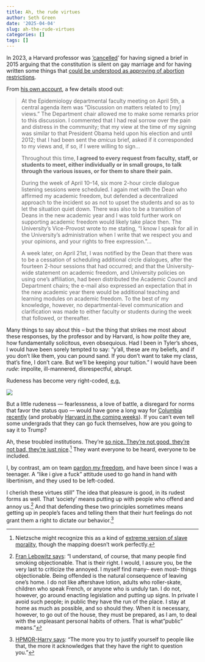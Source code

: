```yaml
---
title: Ah, the rude virtues
author: Seth Green
date: '2025-04-04'
slug: ah-the-rude-virtues
categories: []
tags: []
---
```


In 2023, a Harvard professor was ['](https://www.sciencedirect.com/science/article/pii/S2590113323000226)[cancelled](https://www.sciencedirect.com/science/article/pii/S2590113323000226)' for having signed a brief in 2015 arguing that the constitution is silent on gay marriage and for having written some things that [could be understood as approving of abortion restrictions](https://jamanetwork.com/journals/jamapsychiatry/article-abstract/2799598).

From [his own account](https://www.sciencedirect.com/science/article/pii/S2590113323000226), a few details stood out:

> At the Epidemiology departmental faculty meeting on April 5th, a central agenda item was “Discussion on matters related to [my] views.” The Department chair allowed me to make some remarks prior to this discussion. I commented that I had real sorrow over the pain and distress in the community; that my view at the time of my signing was similar to that President Obama held upon his election and until 2012; that I had been sent the *amicus* brief, asked if it corresponded to my views and, if so, if I were willing to sign...
>
> Throughout this time, **I agreed to every request from faculty, staff, or students to meet, either individually or in small groups, to talk through the various issues, or for them to share their pain.**
>
> During the week of April 10–14, six more 2-hour circle dialogue listening sessions were scheduled. I again met with the Dean who affirmed my academic freedom, but defended a decentralized approach to the incident so as not to upset the students and so as to let the situation quiet down. There was also to be a transition of Deans in the new academic year and I was told further work on supporting academic freedom would likely take place then. The University's Vice-Provost wrote to me stating, “I know I speak for all in the University's administration when I write that we respect you and your opinions, and your rights to free expression.”...
>
> A week later, on April 21st, I was notified by the Dean that there was to be a cessation of scheduling additional circle dialogues, after the fourteen 2-hour sessions that had occurred; and that the University-wide statement on academic freedom, and University policies on using one's affiliation, had been distributed the Academic Council and Department chairs; the e-mail also expressed an expectation that in the new academic year there would be additional teaching and learning modules on academic freedom. To the best of my knowledge, however, no departmental-level communication and clarification was made to either faculty or students during the week that followed, or thereafter.

Many things to say about this – but the thing that strikes me most about these responses, by the professor and by Harvard, is how *polite* they are, how fundamentally solicitous, even obsequious. Had I been in Tyler's shoes, I would have been sorely tempted to say: "y'all, these are my beliefs, and if you don't like them, you can pound sand. If you don't want to take my class, that's fine, I don't care. But we'll be keeping your tuition." I would have been *rude*: impolite, ill-mannered, disrespectful, abrupt.

Rudeness has become very right-coded, [e.g.](https://x.com/CathyYoung63/status/1907918499575738577)

![](images/rude-tweet.png)

But a little rudeness — fearlessness, a love of battle, a disregard for norms that favor the status quo — would have gone a long way for [Columbia recently](https://setharielgreen.com/blog/columbia-is-scared-of-discovery/) (and probably [Harvard in the coming weeks](https://www.nytimes.com/2025/04/01/us/republicans-harvard-funding.html)). If you can't even tell some undergrads that they can go fuck themselves, how are you going to say it to Trump?

Ah, these troubled institutions. They're [so nice. They're not good, they're not bad, they're just nice](https://youtu.be/W0XC2M465yU?si=RfkzFJ0QeKSAgdp2&t=84).[^1] They want everyone to be heard, everyone to be included.

[^1]: Nietzsche might recognize this as a kind of [extreme version of slave morality](https://www.gutenberg.org/files/52319/52319-h/52319-h.htm#:~:text=The%20revolt%20of%20the%20slaves%20in,we%20beautiful%20ones%2C%20we%20happy%20ones.%22), though the mapping doesn't work perfectly.

I, by contrast, am on team [pardon my freedom](https://www.youtube.com/watch?v=rrajuEyRLxs), and have been since I was a teenager. A "like i give a fuck" attitude used to go hand in hand with libertinism, and they used to be left-coded.

I cherish these virtues still" The idea that pleasure is good, in its rudest forms as well. That 'society' means putting up with people who offend and annoy us.[^2] And that defending these two principles sometimes means getting up in people's faces and telling them that their hurt feelings do not grant them a right to dictate our behavior.[^3]

[^2]: [Fran Lebowitz says](https://bolstablog.wordpress.com/2008/11/20/smoke/#more-1614): "I understand, of course, that many people find smoking objectionable. That is their right. I would, I assure you, be the very last to criticize the annoyed. I myself find many-- even most-- things objectionable. Being offended is the natural consequence of leaving one's home. I do not like aftershave lotion, adults who roller-skate, children who speak French, or anyone who is unduly tan. I do not, however, go around enacting legislation and putting up signs. In private I avoid such people; in public they have the run of the place. I stay at home as much as possible, and so should they. When it is necessary, however, to go out of the house, they must be prepared, as I am, to deal with the unpleasant personal habits of others. That is what "public" means."

[^3]: [HPMOR-Harry says](https://hpmor.com/chapter/48): “The more you try to justify yourself to people like that, the more it acknowledges that they have the right to question you.”
